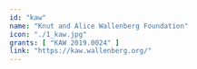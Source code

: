---
id: "kaw"
name: "Knut and Alice Wallenberg Foundation"
icon: "./1_kaw.jpg"
grants: [ "KAW 2019.0024" ]
link: "https://kaw.wallenberg.org/"
---
